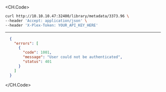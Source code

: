 
<CH.Code>
```bash Example Request
curl http://10.10.10.47:32400/library/metadata/3373.96 \
--header 'Accept: application/json' \
--header 'X-Plex-Token: YOUR_API_KEY_HERE'
```
---

```json Example Response
  {
    "errors": [
      {
        "code": 1001,
        "message": "User could not be authenticated",
        "status": 401
      }
    ]
  }
```
</CH.Code>
